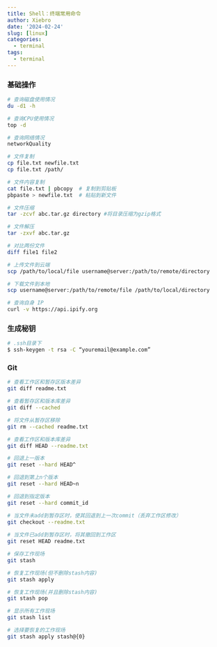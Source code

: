 ```yaml
---
title: Shell：终端常用命令
author: Xiebro
date: '2024-02-24'
slug: [linux]
categories:
  - terminal
tags:
  - terminal
---
```


### 基础操作
```bash
# 查询磁盘使用情况
du -d1 -h

# 查询CPU使用情况
top -d

# 查询网络情况
networkQuality

# 文件复制
cp file.txt newfile.txt
cp file.txt /path/

# 文件内容复制
cat file.txt | pbcopy  # 复制到剪贴板
pbpaste > newfile.txt  # 粘贴到新文件 

# 文件压缩
tar -zcvf abc.tar.gz directory #将目录压缩为gzip格式

# 文件解压
tar -zxvf abc.tar.gz 

# 对比两份文件
diff file1 file2

# 上传文件到云端
scp /path/to/local/file username@server:/path/to/remote/directory

# 下载文件到本地
scp username@server:/path/to/remote/file /path/to/local/directory

# 查询自身 IP
curl -v https://api.ipify.org  
```

### 生成秘钥
```bash
# .ssh目录下
$ ssh-keygen -t rsa -C “youremail@example.com” 
```

### Git
```bash
# 查看工作区和暂存区版本差异
git diff readme.txt 

# 查看暂存区和版本库差异
git diff --cached 

# 将文件从暂存区移除
git rm --cached readme.txt

# 查看工作区和版本库差异
git diff HEAD --readme.txt 

# 回退上一版本
git reset --hard HEAD^

# 回退到第上n个版本
git reset --hard HEAD~n

# 回退到指定版本
git reset --hard commit_id

# 当文件未add到暂存区时，使其回退到上一次commit（丢弃工作区修改）
git checkout --readme.txt
 
# 当文件已add到暂存区时，将其撤回到工作区
git reset HEAD readme.txt

# 保存工作现场
git stash

# 恢复工作现场(但不删除stash内容)
git stash apply

# 恢复工作现场(并且删除stash内容)
git stash pop

# 显示所有工作现场
git stash list

# 选择要恢复的工作现场
git stash apply stash@{0}

```

